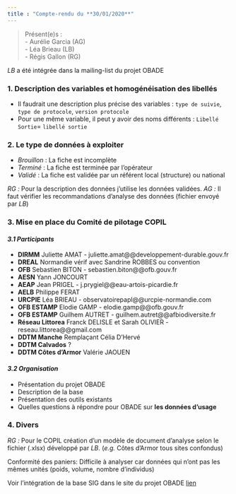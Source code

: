 ```yaml
---
title : "Compte-rendu du **30/01/2020**"
---
```


> Présent(e)s :  
>  - Aurélie Garcia (AG)  
>  - Léa Brieau (LB)  
>  - Régis Gallon (RG)

*LB* a été intégrée dans la mailing-list du projet OBADE

### **1. Description des variables et homogénéisation des libellés**

- Il faudrait une description plus précise des variables : `type de suivie`, `type de protocole`, `version protocole`
- Pour une même variable, il peut y avoir des noms différents : `Libellé Sortie`= `libellé sortie`

### **2. Le type de données à exploiter** 

- *Brouillon* : La fiche est incomplète
- *Terminé* : La fiche est terminée par l'opérateur
- *Validé* : La fiche est validée par un référent local (structure) ou national

*RG :* Pour la description des données j'utilise les données validées.
*AG :* Il faut vérifier les recommandations d'analyse des données (fichier envoyé par *LB*)

### **3. Mise en place du Comité de pilotage COPIL**
#### *3.1 Participants*

- **DIRMM** Juliette AMAT - juliette.amat@@developpement-durable.gouv.fr
- **DREAL** Normandie vérif avec Sandrine ROBBES ou convention
- **OFB** Sebastien BITON - sebastien.biton@@ofb.gouv.fr
- **AESN** Yann JONCOURT
- **AEAP** Jean PRIGEL - j.prygiel@@eau-artois-picardie.fr
- **AELB** Philippe FERAT 
- **URCPIE** Léa BRIEAU - observatoirepapl@@urcpie-normandie.com
- **OFB ESTAMP** Elodie GAMP - elodie.gamp@@ofb.gouv.fr
- **OFB ESTAMP** Guilhem AUTRET - guilhem.autret@@afbiodiversite.fr
- **Réseau Littorea** Franck DELISLE et Sarah OLIVIER - reseau.littorea@@gmail.com 
- **DDTM Manche** Remplaçant Célia D'Hervé
- **DDTM Calvados** ?
- **DDTM Côtes d'Armor** Valérie JAOUEN


#### *3.2 Organisation*

- Présentation du projet OBADE
- Description de la base
- Présentation des outils existants
- Quelles questions à répondre pour OBADE sur **les données d'usage**

### **4. Divers**

*RG :* Pour le COPIL création d'un modèle de document d'analyse selon le fichier (.xlsx) développé par *LB*. (*e.g.* Côtes d'Armor tous sites confondus) 

Conformité des paniers: Difficile à analyser car données qui n'ont pas les mêmes unités (poids, volume, nombre d'individus)

Voir l'intégration de la base SIG dans le site du projet OBADE [lien](https://lizmap.afbiodiversite.fr/aamp/afb_mer/index.php/view/map/?repository=bdestampbasesig&project=ref_met_bdestamp_ref_geo_pol)
